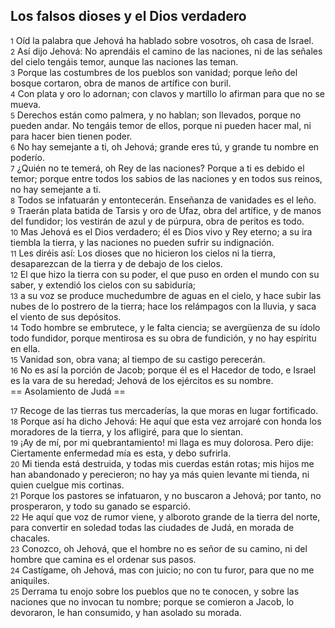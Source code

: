 == Los falsos dioses y el Dios verdadero ==

{{anchor|1}} <small>1</small> Oíd la palabra que Jehová ha hablado sobre vosotros, oh casa de Israel.<br>
{{anchor|2}} <small>2</small> Así dijo Jehová: No aprendáis el camino de las naciones, ni de las señales del cielo tengáis temor, aunque las naciones las teman.<br>
{{anchor|3}} <small>3</small> Porque las costumbres de los pueblos son vanidad; porque leño del bosque cortaron, obra de manos de artífice con buril.<br>
{{anchor|4}} <small>4</small> Con plata y oro lo adornan; con clavos y martillo lo afirman para que no se mueva.<br>
{{anchor|5}} <small>5</small> Derechos están como palmera, y no hablan; son llevados, porque no pueden andar. No tengáis temor de ellos, porque ni pueden hacer mal, ni para hacer bien tienen poder.<br>
{{anchor|6}} <small>6</small> No hay semejante a ti, oh Jehová; grande eres tú, y grande tu nombre en poderío.<br>
{{anchor|7}} <small>7</small> ¿Quién no te temerá, oh Rey de las naciones? Porque a ti es debido el temor; porque entre todos los sabios de las naciones y en todos sus reinos, no hay semejante a ti.<br>
{{anchor|8}} <small>8</small> Todos se infatuarán y entontecerán. Enseñanza de vanidades es el leño.<br>
{{anchor|9}} <small>9</small> Traerán plata batida de Tarsis y oro de Ufaz, obra del artífice, y de manos del fundidor; los vestirán de azul y de púrpura, obra de peritos es todo.<br>
{{anchor|10}} <small>10</small> Mas Jehová es el Dios verdadero; él es Dios vivo y Rey eterno; a su ira tiembla la tierra, y las naciones no pueden sufrir su indignación.<br>
{{anchor|11}} <small>11</small> Les diréis así: Los dioses que no hicieron los cielos ni la tierra, desaparezcan de la tierra y de debajo de los cielos.<br>
{{anchor|12}} <small>12</small> El que hizo la tierra con su poder, el que puso en orden el mundo con su saber, y extendió los cielos con su sabiduría;<br>
{{anchor|13}} <small>13</small> a su voz se produce muchedumbre de aguas en el cielo, y hace subir las nubes de lo postrero de la tierra; hace los relámpagos con la lluvia, y saca el viento de sus depósitos.<br>
{{anchor|14}} <small>14</small> Todo hombre se embrutece, y le falta ciencia; se avergüenza de su ídolo todo fundidor, porque mentirosa es su obra de fundición, y no hay espíritu en ella.<br>
{{anchor|15}} <small>15</small> Vanidad son, obra vana; al tiempo de su castigo perecerán.<br>
{{anchor|16}} <small>16</small> No es así la porción de Jacob; porque él es el Hacedor de todo, e Israel es la vara de su heredad; Jehová de los ejércitos es su nombre.<br>
== Asolamiento de Judá ==

{{anchor|17}} <small>17</small> Recoge de las tierras tus mercaderías, la que moras en lugar fortificado.<br>
{{anchor|18}} <small>18</small> Porque así ha dicho Jehová: He aquí que esta vez arrojaré con honda los moradores de la tierra, y los afligiré, para que lo sientan.<br>
{{anchor|19}} <small>19</small> ¡Ay de mí, por mi quebrantamiento! mi llaga es muy dolorosa. Pero dije: Ciertamente enfermedad mía es esta, y debo sufrirla.<br>
{{anchor|20}} <small>20</small> Mi tienda está destruida, y todas mis cuerdas están rotas; mis hijos me han abandonado y perecieron; no hay ya más quien levante mi tienda, ni quien cuelgue mis cortinas.<br>
{{anchor|21}} <small>21</small> Porque los pastores se infatuaron, y no buscaron a Jehová; por tanto, no prosperaron, y todo su ganado se esparció.<br>
{{anchor|22}} <small>22</small> He aquí que voz de rumor viene, y alboroto grande de la tierra del norte, para convertir en soledad todas las ciudades de Judá, en morada de chacales.<br>
{{anchor|23}} <small>23</small> Conozco, oh Jehová, que el hombre no es señor de su camino, ni del hombre que camina es el ordenar sus pasos.<br>
{{anchor|24}} <small>24</small> Castígame, oh Jehová, mas con juicio; no con tu furor, para que no me aniquiles.<br>
{{anchor|25}} <small>25</small> Derrama tu enojo sobre los pueblos que no te conocen, y sobre las naciones que no invocan tu nombre; porque se comieron a Jacob, lo devoraron, le han consumido, y han asolado su morada.<br>
